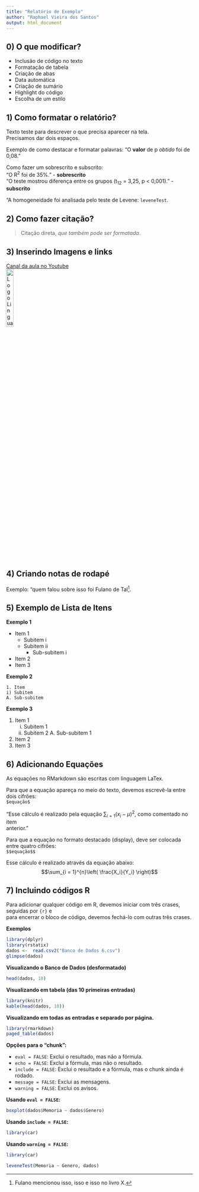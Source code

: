 ---
title: "Relatório de Exemplo"
author: "Raphael Vieira dos Santos"
output: html_document
---

## 0) O que modificar?
  
  * Inclusão de código no texto  
  * Formatação de tabela  
  * Criação de abas  
  * Data automática  
  * Criação de sumário  
  * Highlight do código  
  * Escolha de um estilo  

## 1) Como formatar o relatório?

  Texto teste para descrever o que precisa aparecer na tela.  
  Precisamos dar dois espaços.
  
  Exemplo de como destacar e formatar palavras:
  "O **valor** de p *obtido* foi de 0,08."  
  
  Como fazer um sobrescrito e subscrito:  
  "O R^2^ foi de 35%." - **sobrescrito**  
  "O teste mostrou diferença entre os grupos (t~12~ = 3,25, p < 0,001)." - **subscrito**
  
  "A homogeneidade foi analisada pelo teste de Levene: `leveneTest`.  
  
  
  
## 2) Como fazer citação?  
  
  > Citação direta, *que também pode ser formatada*.
  
  
  
## 3) Inserindo Imagens e links  

[Canal da aula no Youtube](https://www.youtube.com/watch?v=obxa5VH4WvY&list=PLOw62cBQ5j9VE9X4cCCfFMjW_hhEAJUhU&index=18)  
![Logo Linguagem R](https://marketplace-assets.digitalocean.com/logos/rstudio-20-04.svg){ width=20% }
  
  
  
## 4) Criando notas de rodapé  
  
  Exemplo: "quem falou sobre isso foi Fulano de Tal[^1].  
  
  [^1]: Fulano mencionou isso, isso e isso no livro X.  
  
  
  
## 5) Exemplo de Lista de Itens  
  
**Exemplo 1**  
  
* Item 1  
    + Subitem i  
    + Subitem ii  
        - Sub-subitem i  
* Item 2  
* Item 3  
  
**Exemplo 2**
  
`1. Item`  
`    i) Subitem`  
`        A. Sub-subitem`  
  
**Exemplo 3**
  
1. Item 1
    i) Subitem 1
    ii) Subitem 2
        A. Sub-subitem 1
2. Item 2
3. Item 3
  
  
  
## 6) Adicionando Equações  
  
As equações no RMarkdown são escritas com linguagem LaTex.  
  
Para que a equação apareça no meio do texto, devemos escrevê-la entre dois cifrões:  
`$equação$`
  
"Esse cálculo é realizado pela equação $\sum_{i = 1} (x_i - \mu)^2$, como comentado no item  
anterior."  
  
Para que a equação no formato destacado (display), deve ser colocada entre quatro cifrões:  
`$$equação$$`
  
Esse cálculo é realizado através da equação abaixo:  
$$\sum_{i = 1}^{n}\left( \frac{X_i}{Y_i} \right)$$  
  
  
  
## 7) Incluindo códigos R
  
Para adicionar qualquer código em R, devemos iniciar com três crases, seguidas por `{r}` e  
para encerrar o bloco de código, devemos fechá-lo com outras três crases.  
  
**Exemplos**  
  
```{r Carregamento de Pacotes}
library(dplyr)
library(rstatix)
dados <-  read.csv2("Banco de Dados 6.csv")
glimpse(dados)
```
**Visualizando o Banco de Dados (desformatado)**  
  
```{r Visualização do Banco de Dados}
head(dados, 10)
```
  
**Visualizando em tabela (das 10 primeiras entradas)**  
  
```{r}
library(knitr)
kable(head(dados, 10))
```
**Visualizando em todas as entradas e separado por página.**
  
```{r}
library(rmarkdown)
paged_table(dados)
```
**Opções para o "chunk":**
  
* `eval = FALSE`: Exclui o resultado, mas não a fórmula.
* `echo = FALSE`: Exclui a fórmula, mas não o resultado.
* `include = FALSE`: Exclui o resultado e a fórmula, mas o chunk ainda é rodado.
* `message = FALSE`: Exclui as mensagens.
* `warning = FALSE`: Exclui os avisos.
  
**Usando `eval = FALSE`:**  
  
```{r, eval = FALSE}
boxplot(dados$Memoria ~ dados$Genero)  
```
  
**Usando `include = FALSE`:**  
  
```{r, include = FALSE}
library(car)
```  
  
**Usando `warning = FALSE`:**
  
```{r, warning = FALSE, message = FALSE}
library(car)
```  
  
```{r}
leveneTest(Memoria ~ Genero, dados)
```
  
  
  